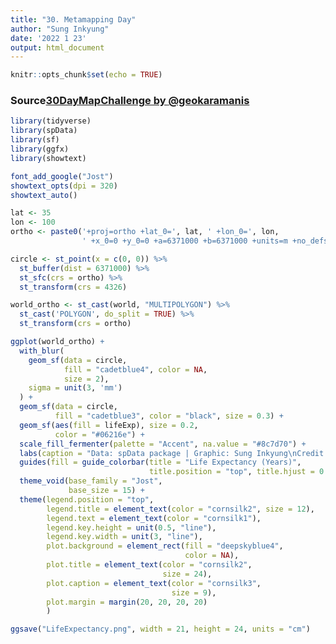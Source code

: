 ```yaml
---
title: "30. Metamapping Day"
author: "Sung Inkyung"
date: '2022 1 23'
output: html_document
---
```


```r
knitr::opts_chunk$set(echo = TRUE)
```
### Source[30DayMapChallenge by @geokaramanis](https://github.com/gkaramanis/tidytuesday/blob/master/2021/2021-week44/map.R)
```r
library(tidyverse)
library(spData)
library(sf)
library(ggfx)
library(showtext)

font_add_google("Jost")
showtext_opts(dpi = 320)
showtext_auto()

```


```r
lat <- 35
lon <- 100
ortho <- paste0('+proj=ortho +lat_0=', lat, ' +lon_0=', lon,
                ' +x_0=0 +y_0=0 +a=6371000 +b=6371000 +units=m +no_defs')

circle <- st_point(x = c(0, 0)) %>% 
  st_buffer(dist = 6371000) %>% 
  st_sfc(crs = ortho) %>% 
  st_transform(crs = 4326)

world_ortho <- st_cast(world, "MULTIPOLYGON") %>% 
  st_cast('POLYGON', do_split = TRUE) %>% 
  st_transform(crs = ortho)
```


```r
ggplot(world_ortho) +
  with_blur(
    geom_sf(data = circle, 
            fill = "cadetblue4", color = NA,
            size = 2),
    sigma = unit(3, 'mm') 
  ) +
  geom_sf(data = circle,
          fill = "cadetblue3", color = "black", size = 0.3) +
  geom_sf(aes(fill = lifeExp), size = 0.2, 
          color = "#06216e") +
  scale_fill_fermenter(palette = "Accent", na.value = "#8c7d70") +
  labs(caption = "Data: spData package | Graphic: Sung Inkyung\nCredit: Georgios Karamanis") +
  guides(fill = guide_colorbar(title = "Life Expectancy (Years)",
                               title.position = "top", title.hjust = 0.5)) +
  theme_void(base_family = "Jost",
             base_size = 15) +
  theme(legend.position = "top",
        legend.title = element_text(color = "cornsilk2", size = 12),
        legend.text = element_text(color = "cornsilk1"),
        legend.key.height = unit(0.5, "line"),
        legend.key.width = unit(3, "line"),
        plot.background = element_rect(fill = "deepskyblue4", 
                                       color = NA),
        plot.title = element_text(color = "cornsilk2",
                                  size = 24),
        plot.caption = element_text(color = "cornsilk3",
                                    size = 9),
        plot.margin = margin(20, 20, 20, 20)
        )

ggsave("LifeExpectancy.png", width = 21, height = 24, units = "cm")
```

